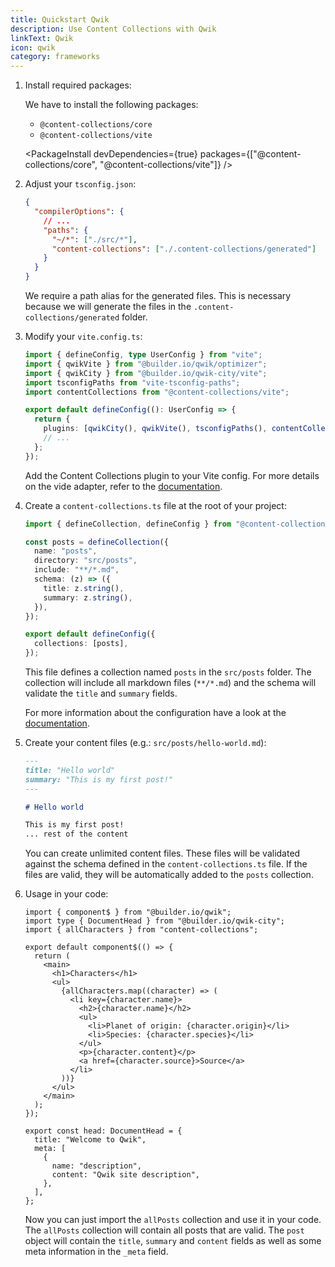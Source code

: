 ```yaml
---
title: Quickstart Qwik
description: Use Content Collections with Qwik
linkText: Qwik
icon: qwik
category: frameworks
---
```


1. Install required packages:

   We have to install the following packages:

   - `@content-collections/core`
   - `@content-collections/vite`

   <PackageInstall devDependencies={true} packages={["@content-collections/core", "@content-collections/vite"]} />

1. Adjust your `tsconfig.json`:

   ```json
   {
     "compilerOptions": {
       // ...
       "paths": {
         "~/*": ["./src/*"],
         "content-collections": ["./.content-collections/generated"]
       }
     }
   }
   ```

   We require a path alias for the generated files.
   This is necessary because we will generate the files in the `.content-collections/generated` folder.

1. Modify your `vite.config.ts`:

   ```ts
   import { defineConfig, type UserConfig } from "vite";
   import { qwikVite } from "@builder.io/qwik/optimizer";
   import { qwikCity } from "@builder.io/qwik-city/vite";
   import tsconfigPaths from "vite-tsconfig-paths";
   import contentCollections from "@content-collections/vite";

   export default defineConfig((): UserConfig => {
     return {
       plugins: [qwikCity(), qwikVite(), tsconfigPaths(), contentCollections()],
       // ...
     };
   });
   ```

   Add the Content Collections plugin to your Vite config.
   For more details on the vide adapter, refer to the [documentation](/docs/adapter/vite).

1. Create a `content-collections.ts` file at the root of your project:

   ```ts
   import { defineCollection, defineConfig } from "@content-collections/core";

   const posts = defineCollection({
     name: "posts",
     directory: "src/posts",
     include: "**/*.md",
     schema: (z) => ({
       title: z.string(),
       summary: z.string(),
     }),
   });

   export default defineConfig({
     collections: [posts],
   });
   ```

   This file defines a collection named `posts` in the `src/posts` folder.
   The collection will include all markdown files (`**/*.md`) and the schema will validate the `title` and `summary` fields.

   For more information about the configuration have a look at the [documentation](/docs/configuration).

1. Create your content files (e.g.: `src/posts/hello-world.md`):

   ```md
   ---
   title: "Hello world"
   summary: "This is my first post!"
   ---

   # Hello world

   This is my first post!
   ... rest of the content
   ```

   You can create unlimited content files.
   These files will be validated against the schema defined in the `content-collections.ts` file.
   If the files are valid, they will be automatically added to the `posts` collection.

1. Usage in your code:

   ```tsx
   import { component$ } from "@builder.io/qwik";
   import type { DocumentHead } from "@builder.io/qwik-city";
   import { allCharacters } from "content-collections";

   export default component$(() => {
     return (
       <main>
         <h1>Characters</h1>
         <ul>
           {allCharacters.map((character) => (
             <li key={character.name}>
               <h2>{character.name}</h2>
               <ul>
                 <li>Planet of origin: {character.origin}</li>
                 <li>Species: {character.species}</li>
               </ul>
               <p>{character.content}</p>
               <a href={character.source}>Source</a>
             </li>
           ))}
         </ul>
       </main>
     );
   });

   export const head: DocumentHead = {
     title: "Welcome to Qwik",
     meta: [
       {
         name: "description",
         content: "Qwik site description",
       },
     ],
   };
   ```

   Now you can just import the `allPosts` collection and use it in your code.
   The `allPosts` collection will contain all posts that are valid.
   The `post` object will contain the `title`, `summary` and `content` fields as well as some meta information in the `_meta` field.
